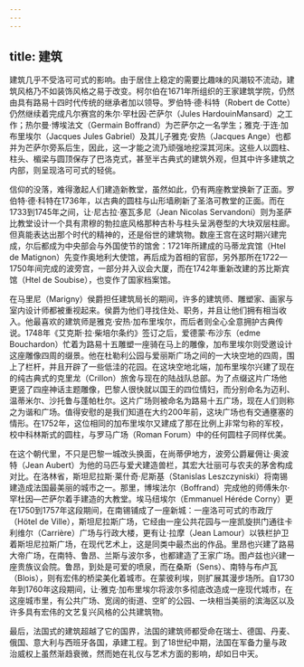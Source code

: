 ```yaml
---
---
---
```

title: 建筑
---




建筑几乎不受洛可可式的影响。由于居住上稳定的需要比趣味的风潮较不流动，建筑风格乃不如装饰风格之易于改变。柯尔伯在1671年所组织的王家建筑学院，仍然由具有路易十四时代传统的继承者加以领导。罗伯特·德·科特（Robert de Cotte）仍然继续着完成凡尔赛宫的朱尔·罕杜因·芒萨尔（Jules HardouinMansard）之工作；热尔曼·博埃法文（Germain Boffrand）为芒萨尔之一名学生；雅克·于连·加布里埃尔（Jacques Jules Gabriel）及其儿子雅克·安热（Jacques Ange）也都并为芒萨尔旁系后生，因此，这一才能之流乃顽强地挖深其河床。这些人以圆柱、柱头、楣梁与圆顶保存了巴洛克式，甚至半古典式的建筑外观，但其中许多建筑之内部，则呈现洛可可式的轻佻。

信仰的没落，难得激起人们建造新教堂，虽然如此，仍有两座教堂换新了正面。罗伯特·德·科特在1736年，以古典的圆柱与山形墙刷新了圣洛可教堂的正面。而在1733到1745年之间，让·尼古拉·塞瓦多尼（Jean Nicolas Servandoni）则为圣萨比教堂设计一个具有肃穆的勃拉底风格那种古朴与柱头呈涡卷型的大块双层柱廊。但真能表达出那个时代的精神的，还是俗世的建筑物。数座王宫在这时期兴建完成，尔后都成为中央部会与外国使节的馆舍：1721年所建成的马蒂龙宾馆（Htel de Matignon）先变作奥地利大使馆，再后成为首相的官邸，另外那所在1722—1750年间完成的波旁宫，一部分并入议会大厦，而在1742年重新改建的苏比斯宾馆（Htel de Soubise），也变作了国家档案馆。

在马里尼（Marigny）侯爵担任建筑局长的期间，许多的建筑师、雕塑家、画家与室内设计师都被重视起来。侯爵为他们寻找住处、职务，并且让他们拥有相当收入。他最喜欢的建筑师是雅克·安热·加布里埃尔，而后者则全心全意拥护古典传说。1748年《艾克斯·拉·柴培尔条约》签订之后，爱德蒙·布沙东（edme Bouchardon）忙着为路易十五雕塑一座骑在马上的雕像，加布里埃尔则受邀设计这座雕像四周的缀景。他在杜勒利公园与爱丽斯广场之间的一大块空地的四周，围上了栏杆，并且开辟了一些低洼的花园。在这块空地北端，加布里埃尔兴建了现在的纯古典式的克里龙（Crillon）旅舍与现在的陆战队总部。为了点缀这片广场他更竖了四座神话主题雕像，巴黎人很快就以国王的四位情妇，而分别命名为迈利、温蒂米尔、沙托鲁与蓬帕杜尔。这片广场则被命名为路易十五广场，现在人们则称之为谐和广场。值得安慰的是我们知道在大约200年前，这块广场也有交通壅塞的情形。在1752年，这位相同的加布里埃尔又建成了那在比例上非常匀称的军校，校中科林斯式的圆柱，与罗马广场（Roman Forum）中的任何圆柱子同样优美。

在这个朝代里，不只是巴黎一城改头换面，在尚蒂伊地方，波旁公爵雇佣让·奥波特（Jean Aubert）为他的马匹与爱犬建造兽栏，其宏大壮丽可与农夫的茅舍构成对比。在洛林省，斯坦尼拉斯·莱什奇·尼斯基（Stanislas Leszczyniski）将南锡建造成法国最美丽的城市之一。那里，博埃法尔（Boffrand）完成他的师傅朱尔·罕杜因—芒萨尔着手建造的大教堂。埃马纽埃尔（Emmanuel Héréde Corny）更在1750到1757年这段期间，在南锡铺成了一座新城：一座洛可可式的市政厅（Hötel de Ville），斯坦尼拉斯广场，它经由一座公共花园与一座凯旋拱门通往卡利维尔（Carrière）广场与行政大楼，更有让·拉摩（Jean Lamour）以铁栏护卫着斯坦尼拉斯广场，在现代艺术上，这是同类中最杰出的作品。里昂也兴建了路易大帝广场，在南特、鲁昂、兰斯与波尔多，也都建造了王家广场。图卢兹也兴建一座贵族议会院。鲁昂，到处是可爱的喷泉，而在桑斯（Sens）、南特与布卢瓦（Blois），则有宏伟的桥梁美化着城市。在蒙彼利埃，则扩展其漫步场所。自1730年到1760年这段期间，让·雅克·加布里埃尔将波尔多彻底改造成一座现代城市，在这座城市里，有公共广场、宽阔的街道、空旷的公园、一块相当美丽的滨海区以及许多具有宏伟的文艺复兴风格的公共建筑物。

最后，法国式的建筑超越了它的国界，法国的建筑师都受命在瑞士、德国、丹麦、俄国、意大利与西班牙各国，承建工程。到了18世纪中期，法国在军备力量与政治威权上虽然渐趋衰微，然而她在礼仪与艺术方面的影响，却如日中天。